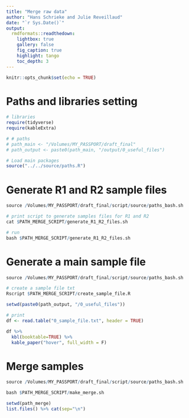```yaml
---
title: "Merge raw data"
author: "Hans Schrieke and Julie Reveillaud"
date: "`r Sys.Date()`"
output: 
  rmdformats::readthedown:
    lightbox: true
    gallery: false
    fig_caption: true
    highlight: tango
    toc_depth: 3
---
```


```r
knitr::opts_chunk$set(echo = TRUE)
```

# Paths and libraries setting
```r

# libraries
require(tidyverse)
require(kableExtra)

# # paths
# path_main <- "/Volumes/MY_PASSPORT/draft_final"
# path_output <- paste0(path_main, "/output/0_useful_files")

# Load main packages
source("../../source/paths.R")
```


# Generate R1 and R2 sample files

```r
source /Volumes/MY_PASSPORT/draft_final/script/source/paths_bash.sh

# print script to generate samples files for R1 and R2
cat $PATH_MERGE_SCRIPT/generate_R1_R2_files.sh

# run
bash $PATH_MERGE_SCRIPT/generate_R1_R2_files.sh
```


# Generate a main sample file

```r
source /Volumes/MY_PASSPORT/draft_final/script/source/paths_bash.sh

# create a sample file txt
Rscript $PATH_MERGE_SCRIPT/create_sample_file.R
```

```r
setwd(paste0(path_output, "/0_useful_files"))

# print
df <- read.table("0_sample_file.txt", header = TRUE)

df %>%
  kbl(booktable=TRUE) %>%
  kable_paper("hover", full_width = F)

```

# Merge samples

```r
source /Volumes/MY_PASSPORT/draft_final/script/source/paths_bash.sh

bash $PATH_MERGE_SCRIPT/make_merge.sh
```

```r
setwd(path_merge)
list.files() %>% cat(sep="\n")
```

